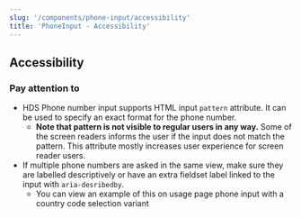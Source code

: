 ```yaml
---
slug: '/components/phone-input/accessibility'
title: 'PhoneInput - Accessibility'
---
```




## Accessibility

### Pay attention to

- HDS Phone number input supports HTML input `pattern` attribute. It can be used to specify an exact format for the phone number.
  - **Note that pattern is not visible to regular users in any way.** Some of the screen readers informs the user if the input does not match the pattern. This attribute mostly increases user experience for screen reader users.
- If multiple phone numbers are asked in the same view, make sure they are labelled descriptively or have an extra fieldset label linked to the input with `aria-desribedby`.
  - You can view an example of this on usage page <InternalLink href="/components/phone-input#with-a-country-code-selection">phone input with a country code selection variant</InternalLink>
